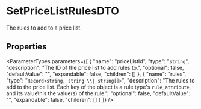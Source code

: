 
# SetPriceListRulesDTO

The rules to add to a price list.

## Properties

<ParameterTypes parameters={[
  {
    "name": "priceListId",
    "type": "`string`",
    "description": "The ID of the price list to add rules to.",
    "optional": false,
    "defaultValue": "",
    "expandable": false,
    "children": []
  },
  {
    "name": "rules",
    "type": "`Record<string, string \\| string[]>`",
    "description": "The rules to add to the price list. Each key of the object is a rule type's `rule_attribute`, and its value\nis the value(s) of the rule.",
    "optional": false,
    "defaultValue": "",
    "expandable": false,
    "children": []
  }
]} />
